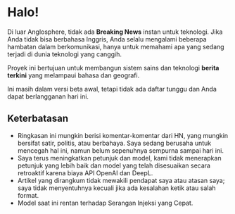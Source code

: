 
<CallToAction />

# Halo!

Di luar Anglosphere, tidak ada **Breaking News** instan untuk teknologi.
Jika Anda tidak bisa berbahasa Inggris, Anda selalu mengalami beberapa hambatan dalam berkomunikasi, hanya untuk memahami apa yang sedang terjadi di dunia teknologi yang canggih.


<Callout type="info" emoji="🗞">

Proyek ini bertujuan untuk membangun sistem sains dan teknologi **berita terkini** yang melampaui bahasa dan geografi.

</Callout>

Ini masih dalam versi beta awal, tetapi tidak ada daftar tunggu dan Anda dapat berlangganan hari ini.

## Keterbatasan

- Ringkasan ini mungkin berisi komentar-komentar dari HN, yang mungkin bersifat satir, politis, atau berbahaya. Saya sedang berusaha untuk mencegah hal ini, namun belum sepenuhnya sempurna sampai hari ini.
- Saya terus meningkatkan petunjuk dan model, kami tidak menerapkan petunjuk yang lebih baik dan model yang telah disesuaikan secara retroaktif karena biaya API OpenAI dan DeepL.
- Artikel yang dirangkum tidak mewakili pendapat saya atau atasan saya; saya tidak menyentuhnya kecuali jika ada kesalahan ketik atau salah format.
- Model saat ini rentan terhadap Serangan Injeksi yang Cepat.
